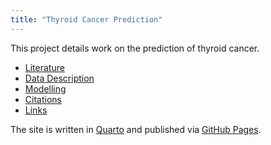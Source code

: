 ```yaml
---
title: "Thyroid Cancer Prediction"
---
```


This project details work on the prediction of thyroid cancer.

+ [Literature](literature.qmd)
+ [Data Description](data.qmd)
+ [Modelling](modelling.qmd)
+ [Citations](citations.qmd)
+ [Links](links.qmd)

The site is written in [Quarto](https://quarto.org) and published via [GitHub Pages](https://pages.github.com/).
